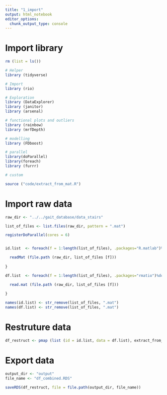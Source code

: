 ```yaml
---
title: "1_import"
output: html_notebook
editor_options: 
  chunk_output_type: console
---
```

 
# Import library

```r
rm (list = ls())

# Helper
library (tidyverse)

# Import
library (rio)

# Exploration 
library (DataExplorer)
library (janitor)
library (arsenal)

# functional plots and outliers
library (rainbow)
library (mrfDepth)

# modelling
library (FDboost)

# parallel
library(doParallel)
library(foreach)
library (furrr)

# custom 

source ("code/extract_from_mat.R")

```

# Import raw data

```r

raw_dir <- "../../gait_database/data_stairs"

list_of_files <- list.files(raw_dir, pattern = ".mat")

registerDoParallel(cores = 6)


id.list  <- foreach(f = 1:length(list_of_files), .packages="R.matlab")%dopar% {

  readMat (file.path (raw_dir, list_of_files [f]))
  
}

df.list  <- foreach(f = 1:length(list_of_files), .packages="rmatio")%dopar% {

  read.mat (file.path (raw_dir, list_of_files [f]))
  
}

names(id.list) <- str_remove(list_of_files, ".mat")
names(df.list) <- str_remove(list_of_files, ".mat")


```

# Restruture data

```r
df_restruct <- pmap (list (id = id.list, data = df.list), extract_from_mat)

```


# Export data
 
```r

output_dir <- "output"
file_name <- "df_combined.RDS"

saveRDS(df_restruct, file = file.path(output_dir, file_name))
```
